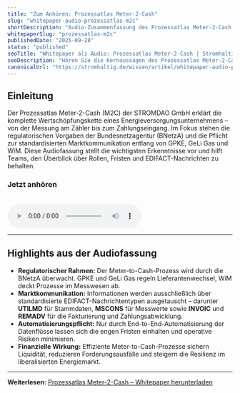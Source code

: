 ```yaml
---
title: "Zum Anhören: Prozessatlas Meter-2-Cash"
slug: "whitepaper-audio-prozessatlas-m2c"
shortDescription: "Audio-Zusammenfassung des Prozessatlas Meter-2-Cash – von UTILMD über MSCONS bis INVOIC/REMADV und warum automatisierte Marktkommunikation für EVU geschäftskritisch ist."
whitepaperSlug: "prozessatlas-m2c"
publishedDate: "2025-09-28"
status: "published"
seoTitle: "Whitepaper als Audio: Prozessatlas Meter-2-Cash | Stromhaltig"
seoDescription: "Hören Sie die Kernaussagen des Prozessatlas Meter-2-Cash: GPKE, GeLi Gas, WiM, EDIFACT-Nachrichten und Automatisierung für effiziente Marktkommunikation."
canonicalUrl: "https://stromhaltig.de/wissen/artikel/whitepaper-audio-prozessatlas-m2c"
---
```


## Einleitung

Der Prozessatlas Meter-2-Cash (M2C) der STROMDAO GmbH erklärt die komplette Wertschöpfungskette eines Energieversorgungsunternehmens – von der Messung am Zähler bis zum Zahlungseingang. Im Fokus stehen die regulatorischen Vorgaben der Bundesnetzagentur (BNetzA) und die Pflicht zur standardisierten Marktkommunikation entlang von GPKE, GeLi Gas und WiM. Diese Audiofassung stellt die wichtigsten Erkenntnisse vor und hilft Teams, den Überblick über Rollen, Fristen und EDIFACT-Nachrichten zu behalten.

### Jetzt anhören

<html>
<br />
<audio controls>
  <source src="/media/Meter-to-Cash.mp4" type="audio/mp4" />
  Ihr Browser unterstützt das Audio-Element nicht.
  
</audio>
<br />
</html>

---

## Highlights aus der Audiofassung

- **Regulatorischer Rahmen:** Der Meter-to-Cash-Prozess wird durch die BNetzA überwacht. GPKE und GeLi Gas regeln Lieferantenwechsel, WiM deckt Prozesse im Messwesen ab.
- **Marktkommunikation:** Informationen werden ausschließlich über standardisierte EDIFACT-Nachrichtentypen ausgetauscht – darunter **UTILMD** für Stammdaten, **MSCONS** für Messwerte sowie **INVOIC** und **REMADV** für die Fakturierung und Zahlungsabwicklung.
- **Automatisierungspflicht:** Nur durch End-to-End-Automatisierung der Datenflüsse lassen sich die engen Fristen einhalten und operative Risiken minimieren.
- **Finanzielle Wirkung:** Effiziente Meter-to-Cash-Prozesse sichern Liquidität, reduzieren Forderungsausfälle und steigern die Resilienz im liberalisierten Energiemarkt.

---

**Weiterlesen:** [Prozessatlas Meter-2-Cash – Whitepaper herunterladen](/whitepaper/prozessatlas-m2c)
